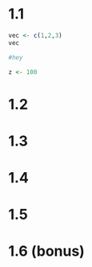# 1.1
```r
vec <- c(1,2,3)
vec
```

```r
#hey

z <- 100

```


# 1.2

# 1.3

# 1.4

# 1.5 

# 1.6 (bonus)


